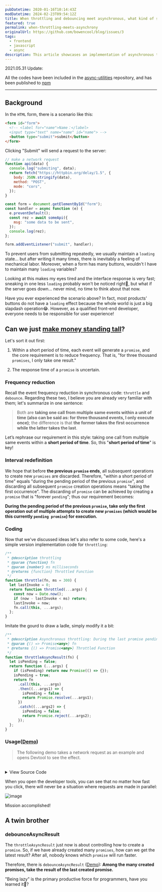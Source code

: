 ```yaml
---
pubDatetime: 2020-01-16T10:14:43Z
modDatetime: 2024-02-23T09:54:12Z
title: When throttling and debouncing meet asynchronous, what kind of sparks will they create?
featured: true
permalink: when-throttling-meets-asynchrony
originalUrl: https://github.com/bowencool/blog/issues/3
tags:
  - frontend
  - javascript
  - async
description: This article showcases an implementation of asynchronous throttling, and its twin brother, asynchronous debouncing.
---
```



2021.05.31 Update:

All the codes have been included in the [async-utilities](https://github.com/bowencool/async-utilities) repository, and has been published to [npm](https://www.npmjs.com/package/@bowencool/async-utilities)

---

## Background

In the `HTML` form, there is a scenario like this:

```html
<form id="form">
  <!-- <label for="name">Name：</label>
  <input type="text" name="name" id="name"> -->
  <button type="submit">submit</button>
</form>
```

Clicking "Submit" will send a request to the server:

```js
// make a network request
function api(data) {
  console.log("submiting", data);
  return fetch("https://httpbin.org/delay/1.5", {
    body: JSON.stringify(data),
    method: "POST",
    mode: "cors",
  });
}

const form = document.getElementById("form");
const handler = async function (e) {
  e.preventDefault();
  const rez = await someApi({
    msg: "some data to be sent",
  });
  console.log(rez);
};

form.addEventListener("submit", handler);
```

To prevent users from submitting repeatedly, we usually maintain a `loading` state... but after writing it many times, there is inevitably a feeling of mechanical labor. Moreover, when a form has many buttons, wouldn't I have to maintain many `loading` variables?

Looking at this makes my eyes tired and the interface response is very fast; sneaking in one less `loading` probably won't be noticed right🌚, but what if the server goes down... never mind, no time to think about that now.

Have you ever experienced the scenario above? In fact, most products' buttons do not have a `loading` effect because the whole world is just a big slapdash operation😂. However, as a qualified front-end developer, everyone needs to be responsible for user experience!

## Can we just [make money standing tall](https://www.larsenonfilm.com/let-the-bullets-fly#:~:text=I%20want%20to%20make%20money%20standing%20tall)?

Let's sort it out first:

1. Within a short period of time, each event will generate a `promise`, and the core requirement is to reduce frequency. That is, "for three thousand `promises`, I only take one result."

2. The response time of a `promise` is uncertain.

### Frequency reduction

Recall the event frequency reduction in synchronous code: `throttle` and `debounce`. Regarding these two, I believe you are already very familiar with them; let's summarize in one sentence:

> Both are **taking one call from multiple same events within a unit of time (also can be said as: for three thousand events, I only execute once)**; the difference is that **the former takes the first occurrence while the latter takes the last**.

Let’s rephrase our requirement in this style: taking one call from multiple same events within a **short period of time**. So, this "**short period of time**" is key!

### Interval redefinition

We hope that before **the previous `promise` ends**, all subsequent operations to create new `promises` are discarded. Therefore, "within a short period of time" equals "during the pending period of the previous `promise`", and discarding all subsequent `promise` creation operations means "taking the first occurrence". The discarding of `promise` can be achieved by creating a `promise` that is "forever `pending`"; thus our requirement becomes:

**During the pending period of the previous `promise`, take only the first operation out of multiple attempts to create new `promises` (which would be this currently `pending promise`) for execution.**

### Coding

Now that we've discussed ideas let's also refer to some code, here's a simple version implementation code for `throttling`:

```js
/**
 * @description throttling
 * @param {function} fn
 * @param {number} ms milliseconds
 * @returns {function} Throttled Function
 */
function throttle(fn, ms = 300) {
  let lastInvoke = 0;
  return function throttled(...args) {
    const now = Date.now();
    if (now - lastInvoke < ms) return;
    lastInvoke = now;
    fn.call(this, ...args);
  };
}
```

Imitate the gourd to draw a ladle, simply modify it a bit:

```js
/**
 * @description Asynchronous throttling: During the last promise pending period, it will not be triggered again
 * @param {() => Promise<any>} fn
 * @returns {() => Promise<any>} Throttled Function
 */
function throttleAsyncResult(fn) {
  let isPending = false;
  return function (...args) {
    if (isPending) return new Promise(() => {});
    isPending = true;
    return fn
      .call(this, ...args)
      .then((...args1) => {
        isPending = false;
        return Promise.resolve(...args1);
      })
      .catch((...args2) => {
        isPending = false;
        return Promise.reject(...args2);
      });
  };
}
```

### Usage([Demo](https://bowencool.github.io/async-utilities/functions/throttleAsyncResult/readme.html))

> The following demo takes a network request as an example and opens Devtool to see the effect.

<ThrottleAsyncResultDemo client:load />

<br />

<details>
  <summary>View Source Code</summary>

```tsx
import { throttleAsyncResult } from "@bowencool/async-utilities";
/* make a network request */
function api(data: { msg: string }) {
  console.log("submiting", data);
  return fetch("https://httpbin.org/delay/1.5", {
    body: JSON.stringify(data),
    method: "POST",
    mode: "cors",
  });
}

const throttledApi = throttleAsyncResult(api);

export default function ThrottleAsyncResultDemo() {
  return (
    <button
      onClick={async function () {
        const rez = await throttledApi({
          msg: "some data to be sent",
        });
        console.log("completed");
      }}
    >
      submit(click me quickly)
    </button>
  );
}
```

</details>

When you open the developer tools, you can see that no matter how fast you click, there will never be a situation where requests are made in parallel:

![image](https://user-images.githubusercontent.com/20217146/73516882-d45bde00-4434-11ea-9cd4-0131730af133.png)

Mission accomplished!

## A twin brother

### debounceAsyncResult

The `throttleAsyncResult` just now is about controlling how to create a `promise`. So, if we have already created many `promises`, how can we get the latest result? After all, nobody knows which `promise` will run faster.

Therefore, there is `debounceAsyncResult` ([Demo](https://bowencool.github.io/async-utilities/functions/debounceAsyncResult/readme.html)): **Among the many created promises, take the result of the last created promise.**

"Being lazy" is the primary productive force for programmers, have you learned it🤔?
